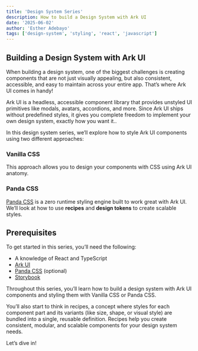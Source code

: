 ```yaml
---
title: 'Design System Series'
description: How to build a Design System with Ark UI
date: '2025-06-02'
author: 'Esther Adebayo'
tags: ['design-system', 'styling', 'react', 'javascript']
---
```


## Building a Design System with Ark UI

When building a design system, one of the biggest challenges is creating components that are not just visually
appealing, but also consistent, accessible, and easy to maintain across your entire app. That’s where Ark UI comes in
handy!

Ark UI is a headless, accessible component library that provides unstyled UI primitives like modals, avatars,
accordions, and more. Since Ark UI ships without predefined styles, it gives you complete freedom to implement your own
design system, exactly how you want it..

In this design system series, we’ll explore how to style Ark UI components using two different approaches:

### **Vanilla CSS**

This approach allows you to design your components with CSS using Ark UI anatomy.

### **Panda CSS**

[Panda CSS](https://panda-css.com/) is a zero runtime styling engine built to work great with Ark UI. We’ll look at how
to use **recipes** and **design tokens** to create scalable styles.

## Prerequisites

To get started in this series, you’ll need the following:

- A knowledge of React and TypeScript
- [Ark UI](https://ark-ui.com/docs/overview/getting-started)
- [Panda CSS](https://panda-css.com/docs/installation/postcss) (optional)
- [Storybook](https://storybook.js.org/docs)

Throughout this series, you’ll learn how to build a design system with Ark UI components and styling them with Vanilla
CSS or Panda CSS.

You’ll also start to think in recipes, a concept where styles for each component part and its variants (like size,
shape, or visual style) are bundled into a single, reusable definition. Recipes help you create consistent, modular, and
scalable components for your design system needs.

Let’s dive in!
